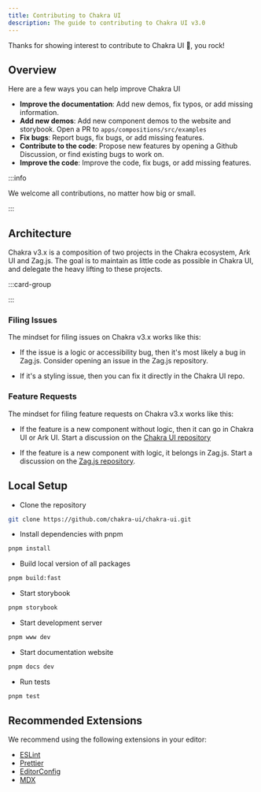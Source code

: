 ```yaml
---
title: Contributing to Chakra UI
description: The guide to contributing to Chakra UI v3.0
---
```


Thanks for showing interest to contribute to Chakra UI 💖, you rock!

## Overview

Here are a few ways you can help improve Chakra UI

- **Improve the documentation**: Add new demos, fix typos, or add missing
  information.
- **Add new demos**: Add new component demos to the website and storybook. Open
  a PR to `apps/compositions/src/examples`
- **Fix bugs**: Report bugs, fix bugs, or add missing features.
- **Contribute to the code**: Propose new features by opening a Github
  Discussion, or find existing bugs to work on.
- **Improve the code**: Improve the code, fix bugs, or add missing features.

:::info

We welcome all contributions, no matter how big or small.

:::

## Architecture

Chakra v3.x is a composition of two projects in the Chakra ecosystem, Ark UI and
Zag.js. The goal is to maintain as little code as possible in Chakra UI, and
delegate the heavy lifting to these projects.

:::card-group

<ResourceCard
  type="github"
  title="Zag.js"
  description="Component logic modelled as a state machine"
  url="https://github.com/chakra-ui/zag"
/>

<ResourceCard
  type="github"
  title="Ark UI"
  description="State machine from Zag.js converted to headless UI components"
  url="https://github.com/chakra-ui/ark"
/>

:::

### Filing Issues

The mindset for filing issues on Chakra v3.x works like this:

- If the issue is a logic or accessibility bug, then it's most likely a bug in
  Zag.js. Consider opening an issue in the Zag.js repository.

- If it's a styling issue, then you can fix it directly in the Chakra UI repo.

### Feature Requests

The mindset for filing feature requests on Chakra v3.x works like this:

- If the feature is a new component without logic, then it can go in Chakra UI
  or Ark UI. Start a discussion on the
  [Chakra UI repository](https://github.com/chakra-ui/chakra-ui)

- If the feature is a new component with logic, it belongs in Zag.js. Start a
  discussion on the [Zag.js repository](https://github.com/chakra-ui/zag).

## Local Setup

- Clone the repository

```bash
git clone https://github.com/chakra-ui/chakra-ui.git
```

- Install dependencies with pnpm

```bash
pnpm install
```

- Build local version of all packages

```bash
pnpm build:fast
```

- Start storybook

```bash
pnpm storybook
```

- Start development server

```bash
pnpm www dev
```

- Start documentation website

```bash
pnpm docs dev
```

- Run tests

```bash
pnpm test
```

## Recommended Extensions

We recommend using the following extensions in your editor:

- [ESLint](https://eslint.org/)
- [Prettier](https://prettier.io/)
- [EditorConfig](https://editorconfig.org/)
- [MDX](https://mdxjs.com/)
